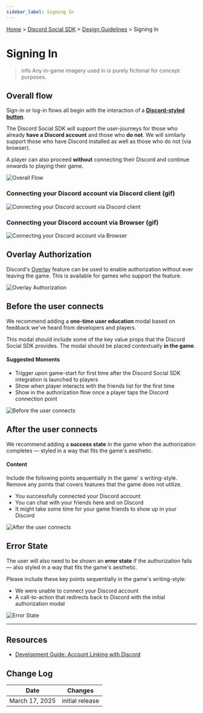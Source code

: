 ```yaml
---
sidebar_label: Signing In
---
```


[Home](#DOCS_INTRO) > [Discord Social SDK](#DOCS_DISCORD_SOCIAL_SDK_OVERVIEW) > [Design Guidelines](#DOCS_DISCORD_SOCIAL_SDK_DESIGN_GUIDELINES) > Signing In

# Signing In

> info
> Any in-game imagery used in is purely fictional for concept purposes.

## Overall flow 

Sign-in or log-in flows all begin with the interaction of a [**Discord-styled button**](#DOCS_DISCORD_SOCIAL_SDK_DESIGN_GUIDELINES_BRANDING_GUIDELINES/buttons).

The Discord Social SDK will support the user-journeys for those who already **have a Discord account** and those who **do not**. We will similarly support those who have Discord installed as well as those who do not (via browser).

A player can also proceed **without** connecting their Discord and continue onwards to playing their game.

![Overall Flow](social-sdk/design-guidelines/SigningIn-02.png)

### Connecting your Discord account via Discord client (gif)

![Connecting your Discord account via Discord client](social-sdk/design-guidelines/animated/Connecting-via-Client.gif)

### Connecting your Discord account via Browser (gif)

![Connecting your Discord account via Browser](social-sdk/design-guidelines/animated/Connecting-via-Browser.gif)

## Overlay Authorization

Discord's [Overlay](https://support.discord.com/hc/en-us/articles/217659737-Game-Overlay-101) feature can be used to enable authorization without ever leaving the game. This is available for games who support the feature.

![Overlay Authorization](social-sdk/design-guidelines/SigningIn-05.png)

## Before the user connects

We recommend adding a **one-time user education** modal based on feedback we've heard from developers and players.

This modal should include some of the key value props that the Discord Social SDK provides. The modal should be placed contextually **in the game**.

#### Suggested Moments

- Trigger upon game-start for first time after the Discord Social SDK integration is launched to players
- Show when player interacts with the friends list for the first time
- Show in the authorization flow once a player taps the Discord connection point

![Before the user connects](social-sdk/design-guidelines/SigningIn-06.png)

## After the user connects

We recommend adding a **success state** in the game when the authorization completes — styled in a way that fits the game's aesthetic.

#### Content

Include the following points sequentially in the game' s writing-style. Remove any points that covers features that the game does not utilize.

- You successfully connected your Discord account
- You can chat with your friends here and on Discord
- It might take some time for your game friends to show up in your Discord

![After the user connects](social-sdk/design-guidelines/SigningIn-07.png)

## Error State

The user will also need to be shown an **error state** if the authorization fails — also styled in a way that fits the game's aesthetic.

Please include these key points sequentially in the game's writing-style:
- We were unable to connect your Discord account
- A call-to-action that redirects back to Discord with the initial authorization modal

![Error State](social-sdk/design-guidelines/SigningIn-08.png)

---

## Resources 

- [Development Guide: Account Linking with Discord](#DOCS_DISCORD_SOCIAL_SDK_DEVELOPMENT_GUIDES_ACCOUNT_LINKING_WITH_DISCORD)

## Change Log

| Date           | Changes         |
|----------------|-----------------|
| March 17, 2025 | initial release |

